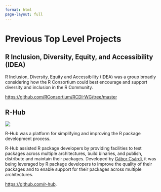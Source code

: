 ```yaml
---
format: html
page-layout: full
---
```

# Previous Top Level Projects

## R Inclusion, Diversity, Equity, and Accessibility (IDEA)

R Inclusion, Diversity, Equity and Accessibility (IDEA) was a group broadly considering 
how the R Consortium could best encourage and support diversity and inclusion in the R 
Community. 

[https://github.com/RConsortium/RCDI-WG/tree/master](https://github.com/RConsortium/RCDI-WG/tree/master)

## R-Hub

![](images/r-hub-logo.png)

R-Hub was a platform for simplifying and improving the R package development process.

R-Hub assisted R package developers by providing facilities to test packages across multiple 
architectures, build binaries, and publish, distribute and maintain their packages. Developed by 
[Gábor Csárdi](https://gaborcsardi.org/), it was being leveraged by R package developers to improve the quality of their packages 
and to enable support for their packages across multiple architectures.

[https://github.com/r-hub](https://github.com/r-hub).